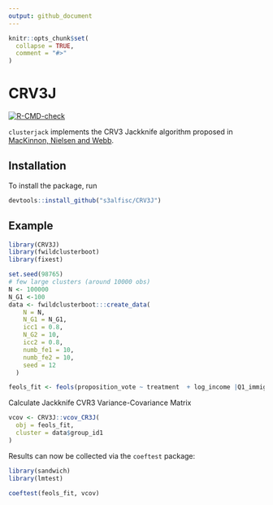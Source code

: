```yaml
---
output: github_document
---
```


<!-- README.md is generated from README.Rmd. Please edit that file -->

```r
knitr::opts_chunk$set(
  collapse = TRUE,
  comment = "#>"
)
```

# CRV3J

<!-- badges: start -->
[![R-CMD-check](https://github.com/s3alfisc/clusterjack/workflows/R-CMD-check/badge.svg)](https://github.com/s3alfisc/clusterjack/actions)
<!-- badges: end -->

`clusterjack` implements the CRV3 Jackknife algorithm proposed in [MacKinnon, Nielsen and Webb](https://scholar.google.de/citations?view_op=view_citation&hl=de&user=PdkdfhMAAAAJ&sortby=pubdate&citation_for_view=PdkdfhMAAAAJ:8VtEwCQfWZkC). 


## Installation 

To install the package, run 

```r
devtools::install_github("s3alfisc/CRV3J")
```

## Example

```r
library(CRV3J)
library(fwildclusterboot)
library(fixest)

set.seed(98765)
# few large clusters (around 10000 obs)
N <- 100000
N_G1 <-100
data <- fwildclusterboot:::create_data(
    N = N,
    N_G1 = N_G1,
    icc1 = 0.8,
    N_G2 = 10,
    icc2 = 0.8,
    numb_fe1 = 10,
    numb_fe2 = 10,
    seed = 12
  )

feols_fit <- feols(proposition_vote ~ treatment  + log_income |Q1_immigration + Q2_defense, cluster = ~group_id1 , data = data)

```

Calculate Jackknife CVR3 Variance-Covariance Matrix 

```r
vcov <- CRV3J::vcov_CR3J(
  obj = feols_fit, 
  cluster = data$group_id1
)
```

Results can now be collected via the `coeftest` package: 

```r
library(sandwich)
library(lmtest)

coeftest(feols_fit, vcov)
```




